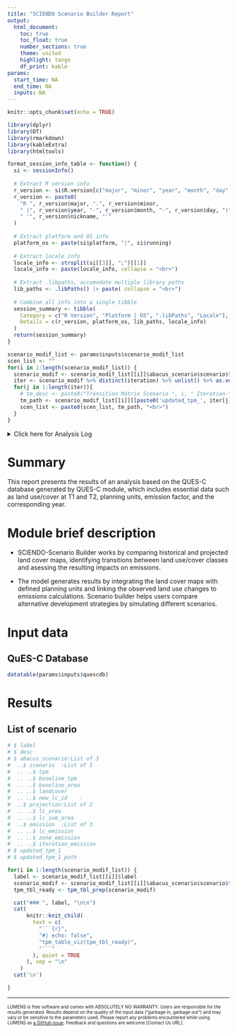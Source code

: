 ```yaml
---
title: "SCIENDO Scenario Builder Report"
output: 
  html_document:
    toc: true
    toc_float: true
    number_sections: true
    theme: united
    highlight: tango
    df_print: kable
params:
  start_time: NA
  end_time: NA
  inputs: NA
---
```



```r
knitr::opts_chunk$set(echo = TRUE)
```


```r
library(dplyr)
library(DT)
library(rmarkdown)
library(kableExtra)
library(htmltools)

format_session_info_table <- function() {
  si <- sessionInfo()
  
  # Extract R version info
  r_version <- si$R.version[c("major", "minor", "year", "month", "day", "nickname")]
  r_version <- paste0(
    "R ", r_version$major, ".", r_version$minor,
    " (", r_version$year, "-", r_version$month, "-", r_version$day, ")",
    " '", r_version$nickname, "'"
  )
  
  # Extract platform and OS info
  platform_os <- paste(si$platform, "|", si$running)
  
  # Extract locale info
  locale_info <- strsplit(si[[3]], ";")[[1]]
  locale_info <- paste(locale_info, collapse = "<br>")
  
  # Extract .libpaths, accomodate multiple library paths
  lib_paths <- .libPaths() |> paste( collapse = "<br>")
  
  # Combine all info into a single tibble
  session_summary <- tibble(
    Category = c("R Version", "Platform | OS", ".libPaths", "Locale"),
    Details = c(r_version, platform_os, lib_paths, locale_info)
  )
  return(session_summary)
}
```

```r
scenario_modif_list <- params$inputs$scenario_modif_list
scen_list <- ""
for(i in 1:length(scenario_modif_list)) {
  scenario_modif <- scenario_modif_list[[i]]$abacus_scenario$scenario$tpm
  iter <- scenario_modif %>% distinct(iteration) %>% unlist() %>% as.vector()
  for(j in 1:length(iter)){
    # tm_desc <- paste0("Transition Matrix Scenario ", i, " Iteration-", iter[j])
    tm_path <- scenario_modif_list[[i]][[paste0('updated_tpm_', iter[j], '_path')]]
    scen_list <- paste0(scen_list, tm_path, "<br>")
  }
}
```

<details>

<summary>Click here for Analysis Log</summary>

```r
analysis_log <- tribble(
  ~Category, ~Details,
  "Analysis Start",               params$start_time,
  "Analysis End",                 params$end_time,
  "Input Data and Parameters",    "",
  "QUES-C Database",              params$inputs$quescdb_path,
  "Output Workspace",             params$inputs$output_dir,
  "1. Transition Matrix Folder",  scen_list,
  "2. Baseline TPM",              paste0(params$inputs$output_dir, '/baseline_tpm_scenario_{nth}.csv'),
  "Session Summary", ""
) %>% rbind(format_session_info_table())

analysis_log %>% kbl(caption = "Analysis Log", escape = FALSE) %>%
  kable_paper("hover", full_width = F )
```

</details>

# Summary

This report presents the results of an analysis based on the QUES-C database generated by QUES-C module, which includes essential data such as land use/cover at T1 and T2, planning units, emission factor, and the corresponding year. 

# Module brief description

- SCIENDO-Scenario Builder works by comparing historical and projected land cover maps, identifying transitions between land use/cover classes and asessing the resulting impacts on emissions.

- The model generates results by integrating the land cover maps with defined planning units and linking the observed land use changes to emissions calculations. Scenario builder helps users compare alternative development strategies by simulating different scenarios.

# Input data 

## QuES-C Database

```r
datatable(params$inputs$quescdb)
```

# Results 

## List of scenario {.tabset}

```r
# $ label       
# $ desc
# $ abacus_scenario:List of 3
#  ..$ scenario  :List of 5
#  .. ..$ tpm
#  .. ..$ baseline_tpm
#  .. ..$ baseline_area
#  .. ..$ landcover
#  .. ..$ new_lc_id    : 
#  ..$ projection:List of 2
#  .. ..$ lc_area
#  .. ..$ lc_sum_area
#  ..$ emission  :List of 3
#  .. ..$ lc_emission 
#  .. ..$ zone_emission 
#  .. ..$ iteration_emission
# $ updated_tpm_1
# $ updated_tpm_1_path
```

```r
for(i in 1:length(scenario_modif_list)) {
  label <- scenario_modif_list[[i]]$label
  scenario_modif <- scenario_modif_list[[i]]$abacus_scenario$scenario$tpm
  tpm_tbl_ready <- tpm_tbl_prep(scenario_modif)

  cat("### ", label, "\n\n")
  cat(
      knitr::knit_child(
        text = c(
          "```{r}",
          "#| echo: false",
          "tpm_table_viz(tpm_tbl_ready)",
          "```"
        ), quiet = TRUE
      ), sep = "\n"
    )
  cat('\n')

}
```


------------------------------------------------------------------------

<!-- Mandatory closing statement for all module -->

<font size="1"> LUMENS is free software and comes with ABSOLUTELY NO WARRANTY. Users are responsible for the results generated. Results depend on the quality of the input data ("garbage in, garbage out") and may vary or be sensitive to the parameters used. Please report any problems encountered while using LUMENS as [a GitHub issue](https://github.com/icraf-indonesia/lumens-shiny/issues). Feedback and questions are welcome [Contact Us URL]. </font size>